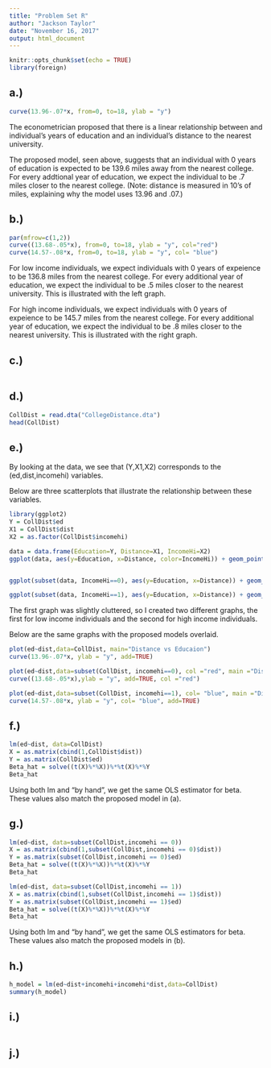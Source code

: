 ```yaml
---
title: "Problem Set R"
author: "Jackson Taylor"
date: "November 16, 2017"
output: html_document
---
```


```r
knitr::opts_chunk$set(echo = TRUE)
library(foreign)
```

## a.)
```r
curve(13.96-.07*x, from=0, to=18, ylab = "y")
```

The econometrician proposed that there is a linear relationship between and individual's years of education and an individual's distance to the nearest university. 

The proposed model, seen above, suggests that an individual with 0 years of education is expected to be 139.6 miles away from the nearest college. For every addtional year of education, we expect the individual to be .7 miles closer to the nearest college. (Note: distance is measured in 10's of miles, explaining why the model uses 13.96 and .07.)


## b.)
```r
par(mfrow=c(1,2))
curve((13.68-.05*x), from=0, to=18, ylab = "y", col="red")
curve(14.57-.08*x, from=0, to=18, ylab = "y", col= "blue")
```

For low income individuals, we expect individuals with 0 years of expeience to be 136.8 miles from the nearest college. For every additional year of education, we expect the individual to be .5 miles closer to the nearest university. This is illustrated with the left graph.

For high income individuals, we expect individuals with 0 years of expeience to be 145.7 miles from the nearest college. For every additional year of education, we expect the individual to be .8 miles closer to the nearest university. This is illustrated with the right graph.


## c.)

```r

```


## d.)
```r
CollDist = read.dta("CollegeDistance.dta")
head(CollDist)
```


## e.)
By looking at the data, we see that (Y,X1,X2) corresponds to the (ed,dist,incomehi) variables.

Below are three scatterplots that illustrate the relationship between these variables. 

```r
library(ggplot2)
Y = CollDist$ed
X1 = CollDist$dist
X2 = as.factor(CollDist$incomehi)

data = data.frame(Education=Y, Distance=X1, IncomeHi=X2)
ggplot(data, aes(y=Education, x=Distance, color=IncomeHi)) + geom_point() + ggtitle("Distance vs Education")


ggplot(subset(data, IncomeHi==0), aes(y=Education, x=Distance)) + geom_point(color="red") + ggtitle("Distance vs Education for Low Income Individuals")

ggplot(subset(data, IncomeHi==1), aes(y=Education, x=Distance)) + geom_point(color="blue") + ggtitle("Distance vs Education for High Income Individuals")
```

The first graph was slightly cluttered, so I created two different graphs, the first for low income individuals and the second for high income individuals.

Below are the same graphs with the proposed models overlaid.

```r
plot(ed~dist,data=CollDist, main="Distance vs Educaion")
curve(13.96-.07*x, ylab = "y", add=TRUE)

plot(ed~dist,data=subset(CollDist, incomehi==0), col ="red", main ="Distance vs Education for Low Income Individuals")
curve((13.68-.05*x),ylab = "y", add=TRUE, col ="red")

plot(ed~dist,data=subset(CollDist, incomehi==1), col= "blue", main ="Distance vs Education for High Income Individuals")
curve(14.57-.08*x, ylab = "y", col= "blue", add=TRUE)
```


## f.)
```r
lm(ed~dist, data=CollDist)
X = as.matrix(cbind(1,CollDist$dist))
Y = as.matrix(CollDist$ed)
Beta_hat = solve((t(X)%*%X))%*%t(X)%*%Y
Beta_hat
```

Using both lm and "by hand", we get the same OLS estimator for beta. These values also match the proposed model in (a).


## g.)
```r
lm(ed~dist, data=subset(CollDist,incomehi == 0))
X = as.matrix(cbind(1,subset(CollDist,incomehi == 0)$dist))
Y = as.matrix(subset(CollDist,incomehi == 0)$ed)
Beta_hat = solve((t(X)%*%X))%*%t(X)%*%Y
Beta_hat

lm(ed~dist, data=subset(CollDist,incomehi == 1))
X = as.matrix(cbind(1,subset(CollDist,incomehi == 1)$dist))
Y = as.matrix(subset(CollDist,incomehi == 1)$ed)
Beta_hat = solve((t(X)%*%X))%*%t(X)%*%Y
Beta_hat
```

Using both lm and "by hand", we get the same OLS estimators for beta. These values also match the proposed models in (b).


## h.)
```r
h_model = lm(ed~dist+incomehi+incomehi*dist,data=CollDist)
summary(h_model)
```


## i.)
```r

```


## j.)
```r

```
